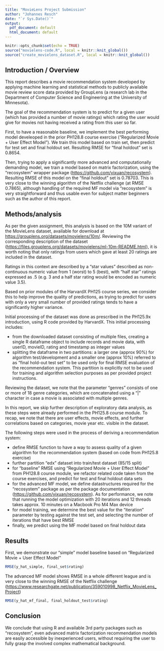 ```yaml
---
title: "MovieLens Project Submission"
author: "Johannes Resch"
date: "`r Sys.Date()`"
output:
  pdf_document: default
  html_document: default
---
```


```r
knitr::opts_chunk$set(echo = TRUE)
source("movielens-code.R", local = knitr::knit_global())
source("create_movielens_dataset.R", local = knitr::knit_global())
```

## Introduction / Overview

This report describes a movie recommendation system developed by applying machine learning and statistical methods to publicly available movie review score data provided by GroupLens (a research lab in the Department of Computer Science and Engineering at the University of Minnesota).

The goal of the recommendation system is to predict for a given user (which has provided a number of movie ratings) which rating the user would give for movies not having received a rating from this user so far.

First, to have a reasonable baseline, we implement the best performing model develeoped in the prior PH128.8 course exercise ("Regularized Movie + User Effect Model"). We train this model based on train set, then predict for test set and final holdout set. Resulting RMSE for "final holdout" set is 0.8654.

Then, trying to apply a significantly more advanced and computationally demanding model, we train a model based on matrix factorization, using the "recosystem" wrapper package (<https://github.com/yixuan/recosystem>). Resulting RMSE of this model on the "final holdout" set is 0.78703. This is very close to the winning algorithm of the Netflix challenge (at RMSE 0.7865), although handling of the required MF model via "recosystem" is very straightforward and thus usable even for subject matter beginners such as the author of this report.

## Methods/analysis

As per the given assignment, this analysis is based on the 10M variant of the MovieLens dataset, available for download at <https://grouplens.org/datasets/movielens/10m/>. Reviewing the corresponding description of the dataset (<https://files.grouplens.org/datasets/movielens/ml-10m-README.html>), it is worth noting that only ratings from users which gave at least 20 ratings are included in the dataset.

Ratings in this context are described by a "star values" described as non-continuous numeric value from 1 (worst) to 5 (best), with "half star" ratings expressed as .5 (e.g. 3 and a half star rating would be encoded as numeric value 3.5).

Based on prior modules of the HarvardX PH125 course series, we consider this to help improve the quality of predictions, as trying to predict for users with only a very small number of provided ratings tends to have a significantly higher variance.

Initial processing of the dataset was done as prescribed in the PH125.9x introduction, using R code provided by HarvardX. This initial processing includes:

-   from the downloaded dataset consisting of multiple files, creating a single R dataframe object to include records and movie data, with userID, movieID, rating and timestamp as integer values
-   splitting the dataframe in two partitions: a larger one (approx 90%) for algorithm test/development and a smaller one (approx 10%) referred to as "final hold-out test set" to be used only for final RMSE evaluation of the recommendation system. This partition is explicitly not to be used for training and algorithm selection purposes as per provided project instructions.

Reviewing the dataset, we note that the parameter "genres" consists of one or more of 18 genre categories, which are concatenated using a "\|" character in case a movie is associated with multiple genres.

In this report, we skip further description of exploratory data analysis, as these steps were already performed in the PH125.8 course module. To recap, we note that there are user effects, movie effects, and further correlations based on categories, movie year etc. visible in the dataset.

The following steps were used in the process of deriving a recommendation system:

-   define RMSE function to have a way to assess quality of a given algorithm for the recommendation system (based on code from PH125.8 exercise)
-   further partition "edx" dataset into train/test dataset (85/15 split)
-   for "baseline" RMSE using "Regularized Movie + User Effect Model" from PH128.8 course module, we refactor related code taken from the course exercises, and predict for test and final holdout data sets
-   for the advanced MF model, we define datastructures required for the "recosystem" package as per the package documentation (<https://github.com/yixuan/recosystem>). As for performance, we note that running the model optimization with 20 iterations and 12 threads takes approx. 10 minutes on a Macbook Pro M4 Max device
-   for model training, we determine the best value for the "iteration" parameter by testing against the test set, and selecting the number of iterations that have best RMSE
-   finally, we predict using the MF model based on final holdout data

## Results

First, we demonstrate our "simple" model baseline based on "Regularized Movie + User Effect Model"

```r
RMSE(y_hat_simple, final_set$rating)
```

The advanced MF model shows RMSE in a whole different league and is very close to the winning RMSE of the Netflix challenge (<https://www.researchgate.net/publication/359010998_Netflix_MovieLens_Project>)

```r
RMSE(y_hat_mf_final, final_holdout_test$rating)
```

## Conclusion

We conclude that using R and available 3rd party packages such as "recosystem", even advanced matrix factorization recommendation models are easily accessible by inexperienced users, without requiring the user to fully grasp the involved complex mathematical background.
